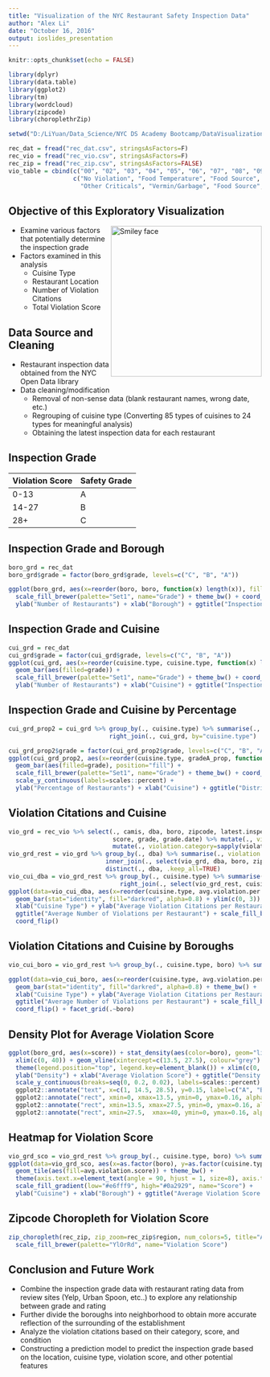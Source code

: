 ```yaml
---
title: "Visualization of the NYC Restaurant Safety Inspection Data"
author: "Alex Li"
date: "October 16, 2016"
output: ioslides_presentation
---
```


```r
knitr::opts_chunk$set(echo = FALSE)

library(dplyr)
library(data.table)
library(ggplot2)
library(tm)
library(wordcloud)
library(zipcode)
library(choroplethrZip)

setwd("D:/LiYuan/Data_Science/NYC DS Academy Bootcamp/DataVisualizationProject")

rec_dat = fread("rec_dat.csv", stringsAsFactors=F)
rec_vio = fread("rec_vio.csv", stringsAsFactors=F)
rec_zip = fread("rec_zip.csv", stringsAsFactors=FALSE)
vio_table = cbind(c("00", "02", "03", "04", "05", "06", "07", "08", "09", "10"),
                  c("No Violation", "Food Temperature", "Food Source", "Food Protection", "Facility Design", "Personal Hygiene",
                    "Other Criticals", "Vermin/Garbage", "Food Source", "Facility Maintenance"))

```


## Objective of this Exploratory Visualization
<img src="wcloud.png" alt="Smiley face" height="300" align="right">

- Examine various factors that potentially determine the inspection grade
- Factors examined in this analysis
    + Cuisine Type
    + Restaurant Location
    + Number of Violation Citations
    + Total Violation Score


## Data Source and Cleaning

- Restaurant inspection data obtained from the NYC Open Data library
- Data cleaning/modification
    + Removal of non-sense data (blank restaurant names, wrong date, etc.)
    + Regrouping of cuisine type (Converting 85 types of cuisines to 24 types for meaningful analysis)
    + Obtaining the latest inspection data for each restaurant


## Inspection Grade

Violation Score | Safety Grade
--------------- | ------------
     0-13       |      A      
     14-27      |      B      
     28+        |      C


## Inspection Grade and Borough

```r

boro_grd = rec_dat
boro_grd$grade = factor(boro_grd$grade, levels=c("C", "B", "A"))

ggplot(boro_grd, aes(x=reorder(boro, boro, function(x) length(x)), fill=grade)) + geom_bar(aes(filled=grade), position="dodge") +
  scale_fill_brewer(palette="Set1", name="Grade") + theme_bw() + coord_flip() + 
  ylab("Number of Restaurants") + xlab("Borough") + ggtitle("Inspection Grade for All Five Boroughs")

```


## Inspection Grade and Cuisine

```r

cui_grd = rec_dat
cui_grd$grade = factor(cui_grd$grade, levels=c("C", "B", "A"))
ggplot(cui_grd, aes(x=reorder(cuisine.type, cuisine.type, function(x) length(x)), fill=grade)) + 
  geom_bar(aes(filled=grade)) +
  scale_fill_brewer(palette="Set1", name="Grade") + theme_bw() + coord_flip() + 
  ylab("Number of Restaurants") + xlab("Cuisine") + ggtitle("Inspection Grade for All Cuisine")

```


## Inspection Grade and Cuisine by Percentage

```r

cui_grd_prop2 = cui_grd %>% group_by(., cuisine.type) %>% summarise(., gradeA_prop=sum(grade=="A")/length(grade)) %>% 
                            right_join(., cui_grd, by="cuisine.type")

cui_grd_prop2$grade = factor(cui_grd_prop2$grade, levels=c("C", "B", "A"))
ggplot(cui_grd_prop2, aes(x=reorder(cuisine.type, gradeA_prop, function(x) max(x)), fill=grade)) + 
  geom_bar(aes(filled=grade), position="fill") +
  scale_fill_brewer(palette="Set1", name="Grade") + theme_bw() + coord_flip() + 
  scale_y_continuous(labels=scales::percent) + 
  ylab("Percentage of Restaurants") + xlab("Cuisine") + ggtitle("Distribution of Grades in Each Cuisine")

```

## Violation Citations and Cuisine

```r

vio_grd = rec_vio %>% select(., camis, dba, boro, zipcode, latest.inspection.date, cuisine.type, violation.code, violation.description, 
                             score, grade, grade.date) %>% mutate(., violation.code2=substr(violation.code, 1, 2)) %>%
                             mutate(., violation.category=sapply(violation.code2, function(x) return(vio_table[vio_table[, 1] == x, 2])))
vio_grd_rest = vio_grd %>% group_by(., dba) %>% summarise(., violation.per.dba=n()) %>% 
                           inner_join(., select(vio_grd, dba, boro, zipcode, cuisine.type, score, grade), by=c("dba")) %>%
                           distinct(., dba, .keep_all=TRUE)
vio_cui_dba = vio_grd_rest %>% group_by(., cuisine.type) %>% summarise(., avg.violation.per.dba=mean(violation.per.dba)) %>%
                               right_join(., select(vio_grd_rest, cuisine.type, boro, score, grade), by="cuisine.type")
ggplot(data=vio_cui_dba, aes(x=reorder(cuisine.type, avg.violation.per.dba, function(x) -max(x)), y=avg.violation.per.dba)) + 
  geom_bar(stat="identity", fill="darkred", alpha=0.8) + ylim(c(0, 3)) + theme_bw() +
  xlab("Cuisine Type") + ylab("Average Violation Citations per Restaurant") + 
  ggtitle("Average Number of Violations per Restaurant") + scale_fill_brewer(palette="Set1") + 
  coord_flip()

```

## Violation Citations and Cuisine by Boroughs

```r

vio_cui_boro = vio_grd_rest %>% group_by(., cuisine.type, boro) %>% summarise(., avg.violation.per.dba=mean(violation.per.dba))

ggplot(data=vio_cui_boro, aes(x=reorder(cuisine.type, avg.violation.per.dba, function(x) max(x)), y=avg.violation.per.dba)) + 
  geom_bar(stat="identity", fill="darkred", alpha=0.8) + theme_bw() +
  xlab("Cuisine Type") + ylab("Average Violation Citations per Restaurant") + 
  ggtitle("Average Number of Violations per Restaurant") + scale_fill_brewer(palette="Set1") + 
  coord_flip() + facet_grid(.~boro)

```

## Density Plot for Average Violation Score

```r

ggplot(boro_grd, aes(x=score)) + stat_density(aes(color=boro), geom="line", position="identity") + 
  xlim(c(0, 40)) + geom_vline(xintercept=c(13.5, 27.5), colour="grey") + theme_bw() + 
  theme(legend.position="top", legend.key=element_blank()) + xlim(c(0, 40)) + 
  ylab("Density") + xlab("Average Violation Score") + ggtitle("Density Curve of Average Violation Score in Each Borough") + 
  scale_y_continuous(breaks=seq(0, 0.2, 0.02), labels=scales::percent) + 
  ggplot2::annotate("text", x=c(1, 14.5, 28.5), y=0.15, label=c("A", "B", "C"), size=6) + 
  ggplot2::annotate("rect", xmin=0, xmax=13.5, ymin=0, ymax=0.16, alpha=0.3, fill="darkgreen") + 
  ggplot2::annotate("rect", xmin=13.5, xmax=27.5, ymin=0, ymax=0.16, alpha=0.3, fill="darkblue") +
  ggplot2::annotate("rect", xmin=27.5,  xmax=40, ymin=0, ymax=0.16, alpha=0.3, fill="darkred")

```

## Heatmap for Violation Score

```r

vio_grd_sco = vio_grd_rest %>% group_by(., cuisine.type, boro) %>% summarise(., avg.violation.score=mean(score))
ggplot(data=vio_grd_sco, aes(x=as.factor(boro), y=as.factor(cuisine.type)), fill=avg.violation.score) + 
  geom_tile(aes(fill=avg.violation.score)) + theme_bw() + 
  theme(axis.text.x=element_text(angle = 90, hjust = 1, size=8), axis.text.y=element_text(size=8)) + 
  scale_fill_gradient(low="#e6fff9", high="#0a2929", name="Score") + 
  ylab("Cuisine") + xlab("Borough") + ggtitle("Average Violation Score Categorized by Borough and Cuisine Type")

```


## Zipcode Choropleth for Violation Score

```r

zip_choropleth(rec_zip, zip_zoom=rec_zip$region, num_colors=5, title="Average Violation Score based on NYC Zipcode") + 
  scale_fill_brewer(palette="YlOrRd", name="Violation Score")

```

## Conclusion and Future Work

- Combine the inspection grade data with restaurant rating data from review sites (Yelp, Urban Spoon, etc..) to explore any relationship between grade and rating
- Further divide the boroughs into neighborhood to obtain more accurate reflection of the surrounding of the establishment
- Analyze the violation citations based on their category, score, and condition 
- Constructing a prediction model to predict the inspection grade based on the location, cuisine type, violation score, and other potential features


